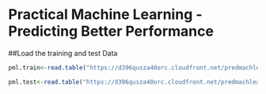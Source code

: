 Practical Machine Learning -Predicting Better Performance
===============================

##Load the training and test Data
```r
pml.train<-read.table("https://d396qusza40orc.cloudfront.net/predmachlearn/pml-training.csv",sep=",",head=T,row.names=1)

pml.test<-read.table("https://d396qusza40orc.cloudfront.net/predmachlearn/pml-testing.csv",sep=",",head=T,row.names=1)
```

